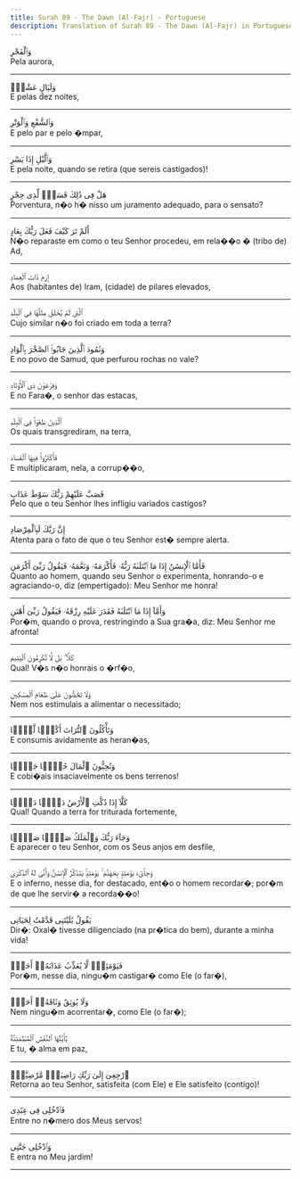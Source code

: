 ```yaml
---
title: Surah 89 - The Dawn (Al-Fajr) - Portuguese
description: Translation of Surah 89 - The Dawn (Al-Fajr) in Portuguese
---
```





<Aside type="quran" title="1">
وَٱلْفَجْرِ
</Aside>

<Aside type="reference" title="1">
Pela aurora,
</Aside>

---

<Aside type="quran" title="2">
وَلَيَالٍ عَشْرٍۢ
</Aside>

<Aside type="reference" title="2">
E pelas dez noites,
</Aside>

---

<Aside type="quran" title="3">
وَٱلشَّفْعِ وَٱلْوَتْرِ
</Aside>

<Aside type="reference" title="3">
E pelo par e pelo �mpar,
</Aside>

---

<Aside type="quran" title="4">
وَٱلَّيْلِ إِذَا يَسْرِ
</Aside>

<Aside type="reference" title="4">
E pela noite, quando se retira (que sereis castigados)!
</Aside>

---

<Aside type="quran" title="5">
هَلْ فِى ذَٰلِكَ قَسَمٌۭ لِّذِى حِجْرٍ
</Aside>

<Aside type="reference" title="5">
Porventura, n�o h� nisso um juramento adequado, para o sensato?
</Aside>

---

<Aside type="quran" title="6">
أَلَمْ تَرَ كَيْفَ فَعَلَ رَبُّكَ بِعَادٍ
</Aside>

<Aside type="reference" title="6">
N�o reparaste em como o teu Senhor procedeu, em rela��o � (tribo de) Ad,
</Aside>

---

<Aside type="quran" title="7">
إِرَمَ ذَاتِ ٱلْعِمَادِ
</Aside>

<Aside type="reference" title="7">
Aos (habitantes de) Iram, (cidade) de pilares elevados,
</Aside>

---

<Aside type="quran" title="8">
ٱلَّتِى لَمْ يُخْلَقْ مِثْلُهَا فِى ٱلْبِلَٰدِ
</Aside>

<Aside type="reference" title="8">
Cujo similar n�o foi criado em toda a terra?
</Aside>

---

<Aside type="quran" title="9">
وَثَمُودَ ٱلَّذِينَ جَابُوا۟ ٱلصَّخْرَ بِٱلْوَادِ
</Aside>

<Aside type="reference" title="9">
E no povo de Samud, que perfurou rochas no vale?
</Aside>

---

<Aside type="quran" title="10">
وَفِرْعَوْنَ ذِى ٱلْأَوْتَادِ
</Aside>

<Aside type="reference" title="10">
E no Fara�, o senhor das estacas,
</Aside>

---

<Aside type="quran" title="11">
ٱلَّذِينَ طَغَوْا۟ فِى ٱلْبِلَٰدِ
</Aside>

<Aside type="reference" title="11">
Os quais transgrediram, na terra,
</Aside>

---

<Aside type="quran" title="12">
فَأَكْثَرُوا۟ فِيهَا ٱلْفَسَادَ
</Aside>

<Aside type="reference" title="12">
E multiplicaram, nela, a corrup��o,
</Aside>

---

<Aside type="quran" title="13">
فَصَبَّ عَلَيْهِمْ رَبُّكَ سَوْطَ عَذَابٍ
</Aside>

<Aside type="reference" title="13">
Pelo que o teu Senhor lhes infligiu variados castigos?
</Aside>

---

<Aside type="quran" title="14">
إِنَّ رَبَّكَ لَبِٱلْمِرْصَادِ
</Aside>

<Aside type="reference" title="14">
Atenta para o fato de que o teu Senhor est� sempre alerta.
</Aside>

---

<Aside type="quran" title="15">
فَأَمَّا ٱلْإِنسَٰنُ إِذَا مَا ٱبْتَلَىٰهُ رَبُّهُۥ فَأَكْرَمَهُۥ وَنَعَّمَهُۥ فَيَقُولُ رَبِّىٓ أَكْرَمَنِ
</Aside>

<Aside type="reference" title="15">
Quanto ao homem, quando seu Senhor o experimenta, honrando-o e agraciando-o, diz (empertigado): Meu Senhor me honra!
</Aside>

---

<Aside type="quran" title="16">
وَأَمَّآ إِذَا مَا ٱبْتَلَىٰهُ فَقَدَرَ عَلَيْهِ رِزْقَهُۥ فَيَقُولُ رَبِّىٓ أَهَٰنَنِ
</Aside>

<Aside type="reference" title="16">
Por�m, quando o prova, restringindo a Sua gra�a, diz: Meu Senhor me afronta!
</Aside>

---

<Aside type="quran" title="17">
كَلَّا ۖ بَل لَّا تُكْرِمُونَ ٱلْيَتِيمَ
</Aside>

<Aside type="reference" title="17">
Qual! V�s n�o honrais o �rf�o,
</Aside>

---

<Aside type="quran" title="18">
وَلَا تَحَٰٓضُّونَ عَلَىٰ طَعَامِ ٱلْمِسْكِينِ
</Aside>

<Aside type="reference" title="18">
Nem nos estimulais a alimentar o necessitado;
</Aside>

---

<Aside type="quran" title="19">
وَتَأْكُلُونَ ٱلتُّرَاثَ أَكْلًۭا لَّمًّۭا
</Aside>

<Aside type="reference" title="19">
E consumis avidamente as heran�as,
</Aside>

---

<Aside type="quran" title="20">
وَتُحِبُّونَ ٱلْمَالَ حُبًّۭا جَمًّۭا
</Aside>

<Aside type="reference" title="20">
E cobi�ais insaciavelmente os bens terrenos!
</Aside>

---

<Aside type="quran" title="21">
كَلَّآ إِذَا دُكَّتِ ٱلْأَرْضُ دَكًّۭا دَكًّۭا
</Aside>

<Aside type="reference" title="21">
Qual! Quando a terra for triturada fortemente,
</Aside>

---

<Aside type="quran" title="22">
وَجَآءَ رَبُّكَ وَٱلْمَلَكُ صَفًّۭا صَفًّۭا
</Aside>

<Aside type="reference" title="22">
E aparecer o teu Senhor, com os Seus anjos em desfile,
</Aside>

---

<Aside type="quran" title="23">
وَجِا۟ىٓءَ يَوْمَئِذٍۭ بِجَهَنَّمَ ۚ يَوْمَئِذٍۢ يَتَذَكَّرُ ٱلْإِنسَٰنُ وَأَنَّىٰ لَهُ ٱلذِّكْرَىٰ
</Aside>

<Aside type="reference" title="23">
E o inferno, nesse dia, for destacado, ent�o o homem recordar�; por�m de que lhe servir� a recorda��o!
</Aside>

---

<Aside type="quran" title="24">
يَقُولُ يَٰلَيْتَنِى قَدَّمْتُ لِحَيَاتِى
</Aside>

<Aside type="reference" title="24">
Dir�: Oxal� tivesse diligenciado (na pr�tica do bem), durante a minha vida!
</Aside>

---

<Aside type="quran" title="25">
فَيَوْمَئِذٍۢ لَّا يُعَذِّبُ عَذَابَهُۥٓ أَحَدٌۭ
</Aside>

<Aside type="reference" title="25">
Por�m, nesse dia, ningu�m castigar� como Ele (o far�),
</Aside>

---

<Aside type="quran" title="26">
وَلَا يُوثِقُ وَثَاقَهُۥٓ أَحَدٌۭ
</Aside>

<Aside type="reference" title="26">
Nem ningu�m acorrentar�, como Ele (o far�);
</Aside>

---

<Aside type="quran" title="27">
يَٰٓأَيَّتُهَا ٱلنَّفْسُ ٱلْمُطْمَئِنَّةُ
</Aside>

<Aside type="reference" title="27">
E tu, � alma em paz,
</Aside>

---

<Aside type="quran" title="28">
ٱرْجِعِىٓ إِلَىٰ رَبِّكِ رَاضِيَةًۭ مَّرْضِيَّةًۭ
</Aside>

<Aside type="reference" title="28">
Retorna ao teu Senhor, satisfeita (com Ele) e Ele satisfeito (contigo)!
</Aside>

---

<Aside type="quran" title="29">
فَٱدْخُلِى فِى عِبَٰدِى
</Aside>

<Aside type="reference" title="29">
Entre no n�mero dos Meus servos!
</Aside>

---

<Aside type="quran" title="30">
وَٱدْخُلِى جَنَّتِى
</Aside>

<Aside type="reference" title="30">
E entra no Meu jardim!
</Aside>

---
